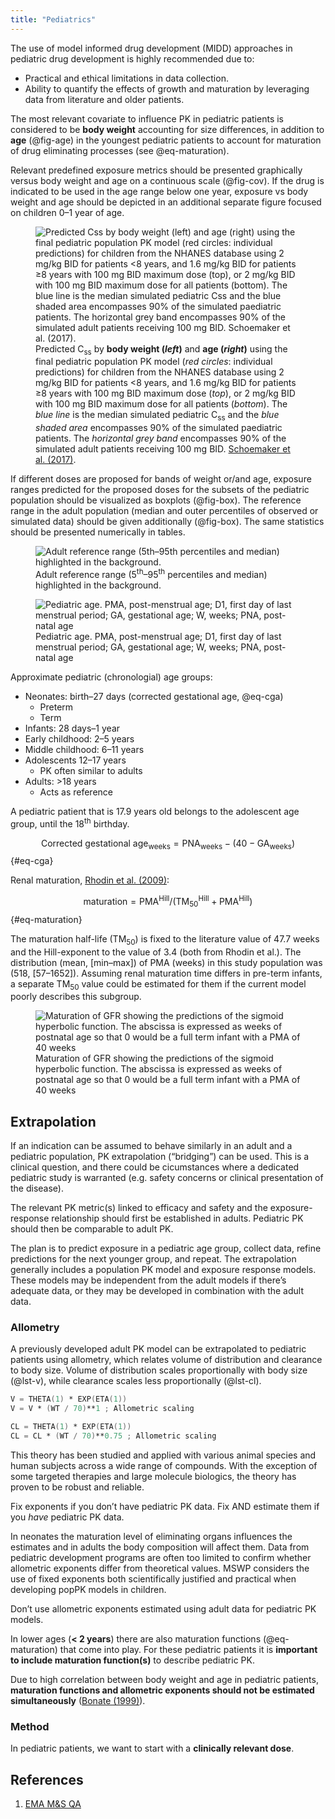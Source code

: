 ```yaml
---
title: "Pediatrics"
---
```


The use of model informed drug development (MIDD) approaches in pediatric drug development is highly recommended due to:

* Practical and ethical limitations in data collection.
* Ability to quantify the effects of growth and maturation by leveraging data from literature and older patients.

The most relevant covariate to influence PK in pediatric patients is considered to be **body weight** accounting for size differences, in addition to **age** (@fig-age) in the youngest pediatric patients to account for maturation of drug eliminating processes (see @eq-maturation).

Relevant predefined exposure metrics should be presented graphically versus body weight and age on a continuous scale (@fig-cov).
If the drug is indicated to be used in the age range below one year, exposure vs body weight and age should be depicted in an additional separate figure focused on children 0--1 year of age.

![Predicted C~ss~ by **body weight (*left*)** and **age (*right*)** using the final pediatric population PK model (*red circles*: individual predictions) for children from the NHANES database using 2 mg/kg BID for patients <8 years, and 1.6 mg/kg BID for patients ≥8 years with 100 mg BID maximum dose (*top*), or 2 mg/kg BID with 100 mg BID maximum dose for all patients (*bottom*). The *blue line* is the median simulated pediatric C~ss~ and the *blue shaded area* encompasses 90% of the simulated paediatric patients. The *horizontal grey band* encompasses 90% of the simulated adult patients receiving 100 mg BID. [Schoemaker et al. (2017)](https://doi.org/10.1007/s00228-017-2230-6).](images/pediatric-cov.png){#fig-cov}

If different doses are proposed for bands of weight or/and age, exposure ranges predicted for the proposed doses for the subsets of the pediatric population should be visualized as boxplots (@fig-box).
The reference range in the adult population (median and outer percentiles of observed or simulated data) should be given additionally (@fig-box).
The same statistics should be presented numerically in tables.

![Adult reference range (5^th^--95^th^ percentiles and median) highlighted in the background.](images/pediatric-box.png){#fig-box}

![Pediatric age. PMA, post-menstrual age; D1, first day of last menstrual period; GA, gestational age; W, weeks; PNA, post-natal age](images/pediatric-age.png){#fig-age}

Approximate pediatric (chronologial) age groups:

* Neonates: birth--27 days (corrected gestational age, @eq-cga)
    * Preterm
    * Term
* Infants: 28 days--1 year
* Early childhood: 2--5 years
* Middle childhood: 6--11 years
* Adolescents 12--⁠17 years
    * PK often similar to adults
* Adults: >18 years
    * Acts as reference

:::{.callout-note}
A pediatric patient that is 17.9 years old belongs to the adolescent age group, until the 18^th^ birthday.
:::

$$
\text{Corrected gestational age}_\text{weeks} = \text{PNA}_\text{weeks} - (40 - \text{GA}_\text{weeks})
$$ {#eq-cga}

Renal maturation, [Rhodin et al. (2009)](https://doi.org/10.1007/s00467-008-0997-5):

$$
\text{maturation} = \text{PMA}^\text{Hill} / (\text{TM}_{50}^\text{Hill} + \text{PMA}^\text{Hill})
$$ {#eq-maturation}

The maturation half-life (TM~50~) is fixed to the literature value of 47.7 weeks and the Hill-exponent to the value of 3.4 (both from Rhodin et al.).
The distribution (mean, [min--max]) of PMA (weeks) in this study population was (518, [57--1652]).
Assuming renal maturation time differs in pre-term infants, a separate TM~50~ value could be estimated for them if the current model poorly describes this subgroup.

![Maturation of GFR showing the predictions of the sigmoid hyperbolic function. The abscissa is expressed as weeks of postnatal age so that 0 would be a full term infant with a PMA of 40 weeks](images/pediatric-gfr.png){#fig-gfr}

## Extrapolation

If an indication can be assumed to behave similarly in an adult and a pediatric population, PK extrapolation ("bridging") can be used.
This is a clinical question, and there could be cicumstances where a dedicated pediatric study is warranted (e.g. safety concerns or clinical presentation of the disease).

The relevant PK metric(s) linked to efficacy and safety and the exposure-response relationship should first be established in adults.
Pediatric PK should then be comparable to adult PK.

The plan is to predict exposure in a pediatric age group, collect data, refine predictions for the next younger group, and repeat.
The extrapolation generally includes a population PK model and exposure response models.
These models may be independent from the adult models if there's adequate data, or they may be developed in combination with the adult data.

### Allometry

A previously developed adult PK model can be extrapolated to pediatric patients using allometry, which relates volume of distribution and clearance to body size.
Volume of distribution scales proportionally with body size (@lst-v), while clearance scales less proportionally (@lst-cl).

```verilog {#lst-v lst-cap="Allometric scaling for Volume"}
V = THETA(1) * EXP(ETA(1))
V = V * (WT / 70)**1 ; Allometric scaling
```

```verilog {#lst-cl lst-cap="Allometric scaling for Clearance"}
CL = THETA(1) * EXP(ETA(1))
CL = CL * (WT / 70)**0.75 ; Allometric scaling
```

This theory has been studied and applied with various animal species and human subjects across a wide range of compounds.
With the exception of some targeted therapies and large molecule biologics, the theory has proven to be robust and reliable.

::: {.callout-tip title="Fix exponents, or estimate?"}
Fix exponents if you don't have pediatric PK data.
Fix AND estimate them if you *have* pediatric PK data.
:::

In neonates the maturation level of eliminating organs influences the estimates and in adults the body composition will affect them.
Data from pediatric development programs are often too limited to confirm whether allometric exponents differ from theoretical values.
MSWP considers the use of fixed exponents both scientifically justified and practical when developing popPK models in children.

::: {.callout-important}
Don't use allometric exponents estimated using adult data for pediatric PK models.
:::

In lower ages (**< 2 years**) there are also maturation functions (@eq-maturation) that come into play.
For these pediatric patients it is **important to include maturation function(s)** to describe pediatric PK.

Due to high correlation between body weight and age in pediatric patients, **maturation functions and allometric exponents should not be estimated simultaneously** ([Bonate (1999)](https://doi.org/10.1023/a:1018828709196)).

### Method

In pediatric patients, we want to start with a **clinically relevant dose**.

## References

1. [EMA M&S QA](https://www.ema.europa.eu/en/human-regulatory-overview/research-and-development/scientific-guidelines/clinical-pharmacology-and-pharmacokinetics/modelling-and-simulation-questions-and-answers)
